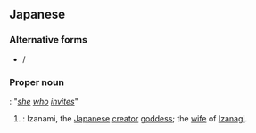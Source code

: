 ==Japanese==
{{ja-kanjitab|伊|邪|那|美|命}}

===Alternative forms===
* {{l|ja|伊弉冉尊}} / {{l|ja|伊邪那美}}

===Proper noun===
{{ja-pos|proper|いざなみ|イザナミ}}: "''[[she]] [[who]] [[invite]]s''"

# {{lb|ja|Shinto|sort=いざなみ}}: Izanami, the [[Japanese]] [[creator]] [[goddess]]; the [[wife]] of [[Izanagi]].